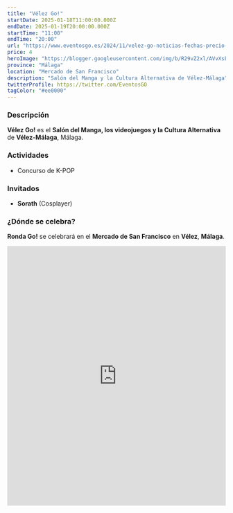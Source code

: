 ```yaml
---
title: "Vélez Go!"
startDate: 2025-01-18T11:00:00.000Z
endDate: 2025-01-19T20:00:00.000Z
startTime: "11:00"
endTime: "20:00"
url: "https://www.eventosgo.es/2024/11/velez-go-noticias-fechas-precio-juegos.html"
price: 4
heroImage: "https://blogger.googleusercontent.com/img/b/R29vZ2xl/AVvXsEhp6UuKcdI7JJod-8ruSQioLtc6mGV2aCbHAEBRQGbJIj9_1xjkIa2ohQKtpqVhJzIW4vSZJcwApD_Pf-O0f5XjY99oJaw7o4i2OYaa5qGkBOjqoPc7bwrzY47odOddAhdzeB0d7m4CVVWOpaknGRgzflVV0VLnO7eCJHN8i8jrPNibNtYxWbwKwlks7Yeu/s4961/poster%20previo.jpg"
province: "Málaga"
location: "Mercado de San Francisco"
description: "Salón del Manga y la Cultura Alternativa de Vélez-Málaga"
twitterProfile: https://twitter.com/EventosGO
tagColor: "#ee0000"
---
```


### Descripción

**Vélez Go!** es el **Salón del Manga, los videojuegos y la Cultura Alternativa** de **Vélez-Málaga**, Málaga.

### Actividades
+ Concurso de K-POP

### Invitados

+ **Sorath** (Cosplayer)

### ¿Dónde se celebra?

**Ronda Go!** se celebrará en el **Mercado de San Francisco** en **Vélez**, **Málaga**.
<iframe src="https://www.google.com/maps/embed?pb=!1m18!1m12!1m3!1d3590.8372804652445!2d-4.104198088339686!3d36.7812674686503!2m3!1f0!2f0!3f0!3m2!1i1024!2i768!4f13.1!3m3!1m2!1s0xd724766cf728b77%3A0xe9ea817bbee4dd8!2sMercado%20De%20San%20Francisco!5e1!3m2!1ses!2ses!4v1736174039773!5m2!1ses!2ses" width="100%" height="600" style="border:0;" allowfullscreen="" loading="lazy" referrerpolicy="no-referrer-when-downgrade"></iframe>
